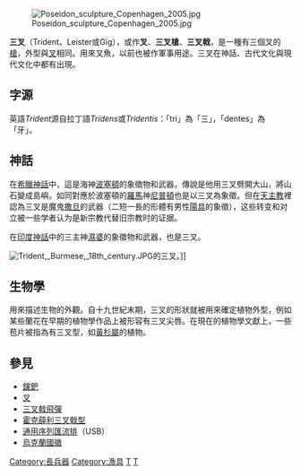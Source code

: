 {{unreferenced|time=2012-10-6}} 
{{Otheruses}}
{{Otheruses|other=英國丹尼士車廠生產的巴士型號|丹尼士三叉戟巴士}}
[[File:Poseidon_sculpture_Copenhagen_2005.jpg|thumb]]

'''三叉'''（Trident、Leister或Gig），或作'''叉'''、'''三叉槍'''、'''三叉戟'''，是一種有三個叉的[[槍|槍]]，外型與[[叉|叉]]相同。用來叉魚，以前也被作軍事用途。三叉在神話、古代文化與現代文化中都有出現。

==字源==
英語''Trident''源自拉丁語''Tridens''或''Tridentis''：「tri」為「三」，「dentes」為「牙」。

==神話==
在[[希臘神話|希臘神話]]中，這是海神[[波塞頓|波塞頓]]的象徵物和武器，傳說是他用三叉劈開大山，將山石變成島嶼。如同對應於波塞頓的[[羅馬|羅馬]]神[[尼普頓|尼普頓]]也是以三叉為象徵。但在[[天主教|天主教]]裡認為三叉是魔鬼[[撒旦|撒旦]]的武器（二短一長的形體有男性[[陽具|陽具]]的象徵），这些转变和对立被一些学者认为是新宗教代替旧宗教时的证据。

在[[印度神話|印度神話]]中的三主神[[濕婆|濕婆]]的象徵物和武器，也是三叉。

[[File:Trident,_Burmese,_18th_century.JPG|thumb]]的三叉。]]

==生物學==
用來描述生物的外觀。自十九世紀末期，三叉的形狀就被用來確定植物外型，例如某些蘭花在早期的植物學作品上被形容有三叉尖唇。在現在的植物學文獻上，一些苞片被指為有三叉型，如[[黃杉屬|黃杉屬]]的植物。

==參見==
*[[钂鈀|钂鈀]]
*[[叉|叉]]
*[[三叉戟飛彈|三叉戟飛彈]]
*[[霍克薛利三叉戟型|霍克薛利三叉戟型]]
*[[通用序列匯流排|通用序列匯流排]]（USB）
*[[烏克蘭國徽|烏克蘭國徽]]

{{長柄武器}}
[[Category:長兵器|Category:長兵器]]
[[Category:漁具|Category:漁具]]
[[Category:希臘海神|T]]
[[Category:傳說兵器|T]]